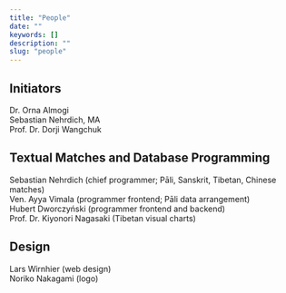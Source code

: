 ```yaml
---
title: "People"
date: ""
keywords: []
description: ""
slug: "people"
---
```


## Initiators

Dr. Orna Almogi<br />
Sebastian Nehrdich, MA<br />
Prof. Dr. Dorji Wangchuk<br />

## Textual Matches and Database Programming

Sebastian Nehrdich (chief programmer; Pāli, Sanskrit, Tibetan, Chinese matches)<br />
Ven. Ayya Vimala (programmer frontend; Pāli data arrangement)<br />
Hubert Dworczyński (programmer frontend and backend)<br />
Prof. Dr. Kiyonori Nagasaki (Tibetan visual charts)<br />

## Design

Lars Wirnhier (web design)<br />
Noriko Nakagami (logo)<br />

